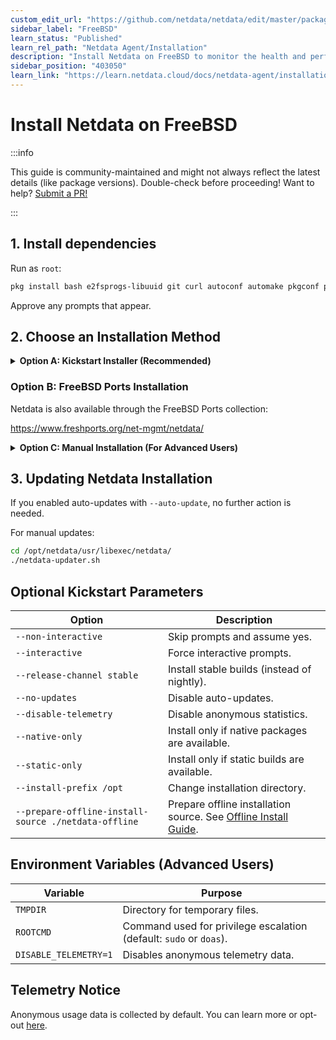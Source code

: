 ```yaml
---
custom_edit_url: "https://github.com/netdata/netdata/edit/master/packaging/installer/methods/freebsd.md"
sidebar_label: "FreeBSD"
learn_status: "Published"
learn_rel_path: "Netdata Agent/Installation"
description: "Install Netdata on FreeBSD to monitor the health and performance of bare metal or VMs with thousands of real-time, per-second metrics."
sidebar_position: "403050"
learn_link: "https://learn.netdata.cloud/docs/netdata-agent/installation/freebsd"
---
```


# Install Netdata on FreeBSD

:::info

This guide is community-maintained and might not always reflect the latest details (like package versions). Double-check before proceeding! Want to help? [Submit a PR!](/docs/netdata-agent/installation/freebsd)

:::

## 1. Install dependencies

Run as `root`:

```bash
pkg install bash e2fsprogs-libuuid git curl autoconf automake pkgconf pidof liblz4 libuv json-c cmake gmake
```

Approve any prompts that appear.

## 2. Choose an Installation Method

<details>
<summary><strong>Option A: Kickstart Installer (Recommended)</strong></summary>

The simplest approach is to use our one-line [kickstart installer](/docs/netdata-agent/installation/linux).

- Prepare the installation command:
    - For Netdata Cloud users: Navigate to your Space, click **Add Nodes** → Copy the command from the "Linux" tab.
    - For standalone installation, use the example below.

- Run the installation command:
   ```bash
   wget -O /tmp/netdata-kickstart.sh https://get.netdata.cloud/kickstart.sh && sh /tmp/netdata-kickstart.sh --claim-token <YOUR_TOKEN> --claim-url https://app.netdata.cloud
   ```

:::note

Replace `<YOUR_TOKEN>` with your actual claim token.

:::

- After installation, access your Netdata dashboard at:

   ```
   http://NODE:19999
   ```

  (`NODE` = your FreeBSD machine's hostname or IP)

</details>

### Option B: FreeBSD Ports Installation

Netdata is also available through the FreeBSD Ports collection:

https://www.freshports.org/net-mgmt/netdata/

<details>
<summary><strong>Option C: Manual Installation (For Advanced Users)</strong></summary>

- Download the latest Netdata release:

   ```bash
   fetch https://github.com/netdata/netdata/releases/latest/download/netdata-latest.tar.gz
   ```

  Or download a specific version:

   ```bash
   fetch https://github.com/netdata/netdata/releases/download/v2.3.2/netdata-v2.3.2.tar.gz
   ```

- Extract the downloaded archive:

   ```bash
   tar -xzf netdata*.tar.gz && rm netdata*.tar.gz
   ```

- Install Netdata to `/opt/netdata`:

   ```bash
   cd netdata-v*
   ./netdata-installer.sh --install-prefix /opt
   ```

- Configure Netdata to start automatically at boot:

   ```bash
   sysrc netdata_enable="YES"
   ```

- Start the Netdata service:

   ```bash
   service netdata start
   ```

</details>

## 3. Updating Netdata Installation

If you enabled auto-updates with `--auto-update`, no further action is needed.

For manual updates:

```bash
cd /opt/netdata/usr/libexec/netdata/
./netdata-updater.sh
```

## Optional Kickstart Parameters

| Option                                               | Description                                                                                                |
|------------------------------------------------------|------------------------------------------------------------------------------------------------------------|
| `--non-interactive`                                  | Skip prompts and assume yes.                                                                               |
| `--interactive`                                      | Force interactive prompts.                                                                                 |
| `--release-channel stable`                           | Install stable builds (instead of nightly).                                                                |
| `--no-updates`                                       | Disable auto-updates.                                                                                      |
| `--disable-telemetry`                                | Disable anonymous statistics.                                                                              |
| `--native-only`                                      | Install only if native packages are available.                                                             |
| `--static-only`                                      | Install only if static builds are available.                                                               |
| `--install-prefix /opt`                              | Change installation directory.                                                                             |
| `--prepare-offline-install-source ./netdata-offline` | Prepare offline installation source. See [Offline Install Guide](/docs/netdata-agent/installation/linux/offline-systems). |

## Environment Variables (Advanced Users)

| Variable              | Purpose                                                            |
|-----------------------|--------------------------------------------------------------------|
| `TMPDIR`              | Directory for temporary files.                                     |
| `ROOTCMD`             | Command used for privilege escalation (default: `sudo` or `doas`). |
| `DISABLE_TELEMETRY=1` | Disables anonymous telemetry data.                                 |

## Telemetry Notice

Anonymous usage data is collected by default. You can learn more or opt-out [here](/docs/netdata-agent/anonymous-telemetry-events).
